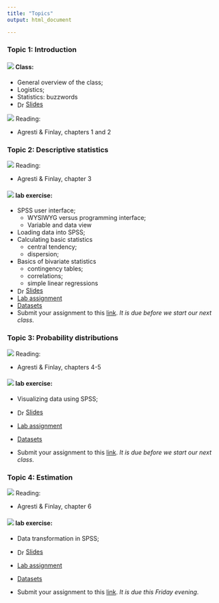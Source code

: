```yaml
---
title: "Topics"
output: html_document

---
```


### Topic 1: Introduction

#### ![](ico/teacher.png) Class:

* General overview of the class;
* Logistics;
* Statistics: buzzwords
* <img src="ico/teacher.png" alt="Drawing" style="width: 16px; vertical-align:middle;"/> 
<a href="https://davidsichinava.github.io/qrm/pres/m1/meeting_1.html">Slides</a>


![](ico/open-book.png) Reading:

+ Agresti & Finlay, chapters 1 and 2

### Topic 2: Descriptive statistics

![](ico/open-book.png) Reading:

+ Agresti & Finlay, chapter 3

#### ![](ico/flask-outline.png) lab exercise:

* SPSS user interface;
	+ WYSIWYG versus programming interface;
	+ Variable and data view
* Loading data into SPSS;
* Calculating basic statistics
	+ central tendency;
	+ dispersion;
* Basics of bivariate statistics
	+ contingency tables;
	+ correlations;
	+ simple linear regressions
	
* <img src="ico/teacher.png" alt="Drawing" style="width: 16px; vertical-align:middle;"/> 
<a href="https://davidsichinava.github.io/qrm/pres/m2/meeting_2.html">Slides</a>
* [Lab assignment](https://www.dropbox.com/s/xs9xgl04gm51cd1/lab2_print.docx?dl=0)
* [Datasets](https://www.dropbox.com/sh/n8g768j74mgnngr/AADKExpJGvZuVMslt2STZbAra?dl=0)
* Submit your assignment to this [link](https://www.dropbox.com/request/6RWLdhjrEGkim0EiJ6F6). _It is due before we start our next class_.

### Topic 3: Probability distributions

![](ico/open-book.png) Reading:

+ Agresti & Finlay, chapters 4-5

#### ![](ico/flask-outline.png) lab exercise:

* Visualizing data using SPSS;
	
* <img src="ico/teacher.png" alt="Drawing" style="width: 16px; vertical-align:middle;"/> 
<a href="https://davidsichinava.github.io/qrm/pres/m3/meeting_3.html">Slides</a>
* [Lab assignment](https://www.dropbox.com/s/n9mzjdk1483ocw6/lab3.docx?dl=0)
* [Datasets](https://www.dropbox.com/s/2jw5jy6l4n41lcr/CB_2015_Regional_Only_Responses_140416.sav?dl=0)
* Submit your assignment to this [link](https://www.dropbox.com/request/6h0C9Hzdmht4n8jqEQzf). _It is due before we start our next class_.


### Topic 4: Estimation

![](ico/open-book.png) Reading:

+ Agresti & Finlay, chapter 6

#### ![](ico/flask-outline.png) lab exercise:

* Data transformation in SPSS;
	
* <img src="ico/teacher.png" alt="Drawing" style="width: 16px; vertical-align:middle;"/> 
<a href="https://davidsichinava.github.io/qrm/pres/m4/meeting_4.html">Slides</a>
* [Lab assignment](https://www.dropbox.com/s/fnazv24hfc6pwjy/lab4.docx?dl=0)
* [Datasets](https://www.dropbox.com/s/2jw5jy6l4n41lcr/CB_2015_Regional_Only_Responses_140416.sav?dl=0)
* Submit your assignment to this [link](https://www.dropbox.com/request/Ltvt58ErL83EmqfR6zWV). _It is due this Friday evening_.

